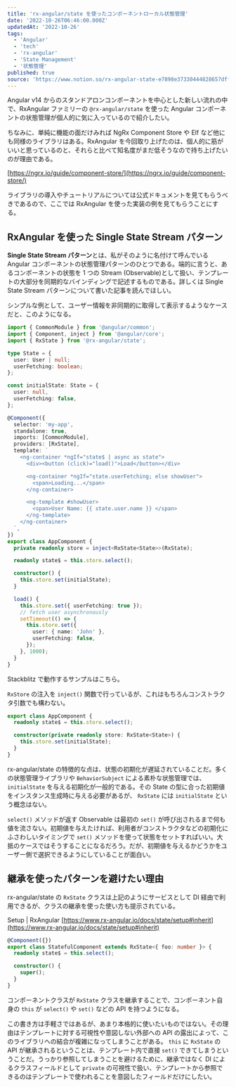 ```yaml
---
title: 'rx-angular/state を使ったコンポーネントローカル状態管理'
date: '2022-10-26T06:46:00.000Z'
updatedAt: '2022-10-26'
tags:
  - 'Angular'
  - 'tech'
  - 'rx-angular'
  - 'State Management'
  - '状態管理'
published: true
source: 'https://www.notion.so/rx-angular-state-e7898e37330444828657dff38ca1f349'
---
```



Angular v14 からのスタンドアロンコンポーネントを中心とした新しい流れの中で、RxAngular ファミリーの `@rx-angular/state` を使った Angular コンポーネントの状態管理が個人的に気に入っているので紹介したい。

<LinkPreview src="https://www.rx-angular.io/docs/state" />

ちなみに、単純に機能の面だけみれば NgRx Component Store や Elf など他にも同様のライブラリはある。RxAngular を今回取り上げたのは、個人的に筋がいいと思っているのと、それらと比べて知名度がまだ低そうなので持ち上げたいのが理由である。

[https://ngrx.io/guide/component-store/](https://ngrx.io/guide/component-store/)

<LinkPreview src="https://ngneat.github.io/elf/" />

ライブラリの導入やチュートリアルについては公式ドキュメントを見てもらうべきであるので、ここでは RxAngular を使った実装の例を見てもらうことにする。

## RxAngular を使った Single State Stream パターン

**Single State Stream パターン**とは、私がそのように名付けて呼んでいる Angular コンポーネントの状態管理パターンのひとつである。端的に言うと、あるコンポーネントの状態を 1 つの Stream (Observable)として扱い、テンプレートの大部分を同期的なバインディングで記述するものである。詳しくは Single State Stream パターンについて書いた記事を読んでほしい。

<LinkPreview src="https://blog.lacolaco.net/2019/07/angular-single-state-stream-pattern/" />

シンプルな例として、ユーザー情報を非同期的に取得して表示するようなケースだと、このようになる。

```typescript
import { CommonModule } from '@angular/common';
import { Component, inject } from '@angular/core';
import { RxState } from '@rx-angular/state';

type State = {
  user: User | null;
  userFetching: boolean;
};

const initialState: State = {
  user: null,
  userFetching: false,
};

@Component({
  selector: 'my-app',
  standalone: true,
  imports: [CommonModule],
  providers: [RxState],
  template: `
    <ng-container *ngIf="state$ | async as state">
      <div><button (click)="load()">Load</button></div>

      <ng-container *ngIf="state.userFetching; else showUser">
        <span>Loading...</span>
      </ng-container>

      <ng-template #showUser>
        <span>User Name: {{ state.user.name }} </span>
      </ng-template>
    </ng-container>
  `,
})
export class AppComponent {
  private readonly store = inject<RxState<State>>(RxState);

  readonly state$ = this.store.select();

  constructor() {
    this.store.set(initialState);
  }

  load() {
    this.store.set({ userFetching: true });
    // fetch user asynchronously
    setTimeout(() => {
      this.store.set({
        user: { name: 'John' },
        userFetching: false,
      });
    }, 1000);
  }
}
```

Stackblitz で動作するサンプルはこちら。

<Stackblitz src="https://stackblitz.com/edit/angular-ivy-r34mhv?ctl=1&embed=1&file=src/app/app.component.ts" />

`RxStore` の注入を `inject()` 関数で行っているが、これはもちろんコンストラクタ引数でも構わない。

```typescript
export class AppComponent {
  readonly state$ = this.store.select();

  constructor(private readonly store: RxState<State>) {
    this.store.set(initialState);
  }
}
```

rx-angular/state の特徴的な点は、状態の初期化が遅延されていることだ。多くの状態管理ライブラリや `BehaviorSubject` による素朴な状態管理では、 `initialState` を与える初期化が一般的である。その State の型に合った初期値をインスタンス生成時に与える必要があるが、 `RxState` には `initialState` という概念はない。

`select()` メソッドが返す Observable は最初の `set()` が呼び出されるまで何も値を流さない。初期値を与えたければ、利用者がコンストラクタなどの初期化にふさわしいタイミングで `set()` メソッドを使って状態をセットすればいい。大抵のケースではそうすることになるだろう。だが、初期値を与えるかどうかをユーザー側で選択できるようにしていることが面白い。

## 継承を使ったパターンを避けたい理由

rx-angular/state の `RxState` クラスは上記のようにサービスとして DI 経由で利用できるが、クラスの継承を使った使い方も提示されている。

Setup | RxAngular [https://www.rx-angular.io/docs/state/setup#inherit](https://www.rx-angular.io/docs/state/setup#inherit)

```typescript
@Component({})
export class StatefulComponent extends RxState<{ foo: number }> {
  readonly state$ = this.select();

  constructor() {
    super();
  }
}
```

コンポーネントクラスが `RxState` クラスを継承することで、コンポーネント自身の `this` が `select()` や `set()` などの API を持つようになる。

この書き方は手軽さではあるが、あまり本格的に使いたいものではない。その理由はテンプレートに対する可視性や意図しない外部への API の露出によって、このライブラリへの結合が複雑になってしまうことがある。 `this` に `RxState` の API が継承されるということは、テンプレート内で直接 `set()` できてしまうということだ。うっかり参照してしまうことを避けるために、継承ではなく DI によるクラスフィールドとして `private` の可視性で扱い、テンプレートから参照できるのはテンプレートで使われることを意図したフィールドだけにしたい。

